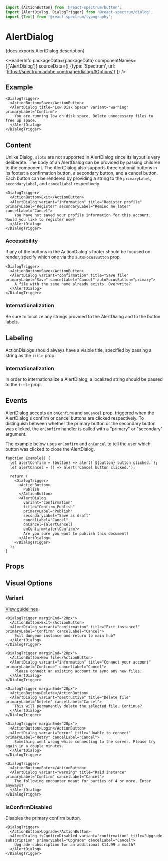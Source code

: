 <!-- Copyright 2020 Adobe. All rights reserved.
This file is licensed to you under the Apache License, Version 2.0 (the "License");
you may not use this file except in compliance with the License. You may obtain a copy
of the License at http://www.apache.org/licenses/LICENSE-2.0
Unless required by applicable law or agreed to in writing, software distributed under
the License is distributed on an "AS IS" BASIS, WITHOUT WARRANTIES OR REPRESENTATIONS
OF ANY KIND, either express or implied. See the License for the specific language
governing permissions and limitations under the License. -->



```jsx import
import {ActionButton} from '@react-spectrum/button';
import {AlertDialog, DialogTrigger} from '@react-spectrum/dialog';
import {Text} from '@react-spectrum/typography';
```

# AlertDialog

<p>{docs.exports.AlertDialog.description}</p>

<HeaderInfo
  packageData={packageData}
  componentNames={['AlertDialog']}
  sourceData={[
    {type: 'Spectrum', url: 'https://spectrum.adobe.com/page/dialog/#Options'}
  ]} />

## Example

```tsx example
<DialogTrigger>
  <ActionButton>Save</ActionButton>
  <AlertDialog title="Low Disk Space" variant="warning" primaryLabel="Confirm">
    You are running low on disk space. Delete unnecessary files to free up space.
  </AlertDialog>
</DialogTrigger>
```

## Content

Unlike Dialog, `slots` are not supported in AlertDialog since its layout is very deliberate.
The body of an AlertDialog can be provided by passing children to the component. The AlertDialog also 
supports three optional buttons in its footer: a confirmation button, a secondary button, and a cancel button.
Each button can be rendered by providing a string to the `primaryLabel`, `secondaryLabel`, and `cancelLabel` 
respectively.

```tsx example
<DialogTrigger>
  <ActionButton>Exit</ActionButton>
  <AlertDialog variant="information" title="Register profile" primaryLabel="Register" secondaryLabel="Remind me later" cancelLabel="Cancel">
    You have not saved your profile information for this account. Would you like to register now?
  </AlertDialog>
</DialogTrigger>
```

### Accessibility

If any of the buttons in the ActionDialog's footer should be focused on render, specify which one via the `autoFocusButton` prop.

```tsx example
<DialogTrigger>
  <ActionButton>Save</ActionButton>
  <AlertDialog variant="confirmation" title="Save file" primaryLabel="Save" cancelLabel="Cancel" autoFocusButton="primary">
    A file with the same name already exists. Overwrite?
  </AlertDialog>
</DialogTrigger>
```

### Internationalization

Be sure to localize any strings provided to the AlertDialog and to the button labels.  

## Labeling

ActionDialogs should always have a visible title, specified by passing a string as the `title` prop.

### Internationalization

In order to internationalize a AlertDialog, a localized string should be passed to the `title` prop.

## Events

AlertDialog accepts an `onConfirm` and `onCancel` prop, triggered when the AlertDialog's confirm or cancel buttons are clicked respectively. 
To distinguish between whether the primary button or the secondary button was clicked, the `onConfirm` handler is called with a "primary" or "secondary"
argument. 

The example below uses `onConfirm` and `onCancel` to tell the user which button was clicked to close the AlertDialog.

```tsx example
function Example() {
  let alertConfirm = (button) => alert(`${button} button clicked.`);
  let alertCancel = () => alert('Cancel button clicked.');

  return (
    <DialogTrigger>
      <ActionButton>
        Publish
      </ActionButton>
      <AlertDialog 
        variant="confirmation" 
        title="Confirm Publish" 
        primaryLabel="Publish" 
        secondaryLabel="Save as draft" 
        cancelLabel="Cancel"
        onCancel={alertCancel}
        onConfirm={alertConfirm}>
        Are you sure you want to publish this document?
      </AlertDialog>
    </DialogTrigger>
  );
}
```

## Props

<PropTable component={docs.exports.AlertDialog} links={docs.links} />

## Visual Options

### Variant
[View guidelines](https://spectrum.adobe.com/page/dialog/#Options)

```tsx example
<DialogTrigger marginEnd="20px">
  <ActionButton>Exit</ActionButton>
  <AlertDialog variant="confirmation" title="Exit instance?" primaryLabel="Confirm" cancelLabel="Cancel">
    Exit dungeon instance and return to main hub?
  </AlertDialog>
</DialogTrigger>

<DialogTrigger marginEnd="20px">
  <ActionButton>New file</ActionButton>
  <AlertDialog variant="information" title="Connect your account" primaryLabel="Continue" cancelLabel="Cancel">
    Please connect an existing account to sync any new files.
  </AlertDialog>
</DialogTrigger>

<DialogTrigger marginEnd="20px">
  <ActionButton>Delete</ActionButton>
  <AlertDialog variant="destructive" title="Delete file" primaryLabel="Delete" cancelLabel="Cancel">
    This will permanently delete the selected file. Continue?
  </AlertDialog>
</DialogTrigger>

<DialogTrigger marginEnd="20px">
  <ActionButton>Login</ActionButton>
  <AlertDialog variant="error" title="Unable to connect" primaryLabel="Retry" cancelLabel="Cancel">
    Something went wrong while connecting to the server. Please try again in a couple minutes.
  </AlertDialog>
</DialogTrigger>

<DialogTrigger>
  <ActionButton>Enter</ActionButton>
  <AlertDialog variant="warning" title="Raid instance" primaryLabel="Confirm" cancelLabel="Cancel">
    The following encounter meant for parties of 4 or more. Enter anyways?
  </AlertDialog>
</DialogTrigger>
```

### isConfirmDisabled

Disables the primary confirm button.

```tsx example
<DialogTrigger>
  <ActionButton>Upgrade</ActionButton>
  <AlertDialog isConfirmDisabled variant="confirmation" title="Upgrade subscription" primaryLabel="Upgrade" cancelLabel="Cancel">
    Upgrade subscription for an additional $14.99 a month?
  </AlertDialog>
</DialogTrigger>
```
